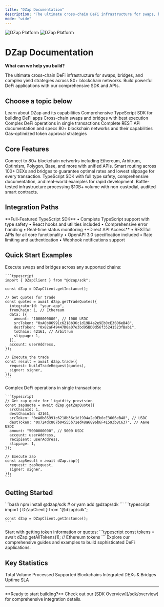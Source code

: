 ```yaml
---
title: "DZap Documentation"
description: "The ultimate cross-chain DeFi infrastructure for swaps, bridges, and complex yield strategies"
mode: "wide"
---
```


<img
  className="block dark:hidden"
  src="/images/hero-light.png"
  alt="DZap Platform"
/>
<img
  className="hidden dark:block"
  src="/images/hero-dark.png"
  alt="DZap Platform"
/>

# DZap Documentation

**What can we help you build?**

The ultimate cross-chain DeFi infrastructure for swaps, bridges, and complex yield strategies across 80+ blockchain networks. Build powerful DeFi applications with our comprehensive SDK and APIs.

## Choose a topic below

<CardGroup cols={2}>
  <Card title="About" icon="book-open" href="/sdk/overview">
    Learn about DZap and its capabilities
  </Card>
  <Card title="SDK" icon="code" href="/sdk/installation">
    Comprehensive TypeScript SDK for building DeFi apps
  </Card>
</CardGroup>

<CardGroup cols={2}>
  <Card
    title="Trade"
    icon="arrow-right-arrow-left"
    href="/sdk/trade/request-quotes"
  >
    Cross-chain swaps and bridges with best execution
  </Card>
  <Card title="Zap" icon="bolt" href="/sdk/zap/get-quotes">
    Complex DeFi operations in single transactions
  </Card>
</CardGroup>

<CardGroup cols={3}>
  <Card title="API Reference" icon="webhook" href="/api-reference/introduction">
    Complete REST API documentation and specs
  </Card>
  <Card
    title="Supported Chains"
    icon="globe"
    href="/sdk/chains/supported-chains"
  >
    80+ blockchain networks and their capabilities
  </Card>
  <Card
    title="Approval Mechanisms"
    icon="shield-check"
    href="/sdk/approval-mechanisms"
  >
    Gas-optimized token approval strategies
  </Card>
</CardGroup>

## Core Features

<CardGroup cols={2}>
  <Card title="🌐 Multi-Chain Infrastructure" icon="globe">
    Connect to 80+ blockchain networks including Ethereum, Arbitrum, Optimism,
    Polygon, Base, and more with unified APIs.
  </Card>
  <Card title="⚡ Best Execution Engine" icon="zap">
    Smart routing across 100+ DEXs and bridges to guarantee optimal rates and
    lowest slippage for every transaction.
  </Card>
  <Card title="🔧 Developer Experience" icon="code">
    TypeScript SDK with full type safety, comprehensive documentation, and
    real-world examples for rapid development.
  </Card>
  <Card title="🛡️ Enterprise Security" icon="shield">
    Battle-tested infrastructure processing $10B+ volume with non-custodial,
    audited smart contracts.
  </Card>
</CardGroup>

## Integration Paths

<CardGroup cols={2}>
  <Card title="SDK Integration" icon="cube" href="/sdk/installation">
    **Full-Featured TypeScript SDK** • Complete TypeScript support with type
    safety • React hooks and utilities included • Comprehensive error handling •
    Real-time status monitoring
  </Card>
  <Card title="REST API" icon="api" href="/api-reference/introduction">
    **Direct API Access** • RESTful APIs for all core functionality • OpenAPI
    3.0 specification included • Rate limiting and authentication • Webhook
    notifications support
  </Card>
</CardGroup>

## Quick Start Examples

<Tabs>
  <Tab title="Trade">
    Execute swaps and bridges across any supported chains:
    
    ```typescript
    import { DZapClient } from "@dzap/sdk";

    const dZap = DZapClient.getInstance();

    // Get quotes for trade
    const quotes = await dZap.getTradeQuotes({
      integratorId: "your-app",
      fromChain: 1, // Ethereum
      data: [{
        amount: "1000000000", // 1000 USDC
        srcToken: "0xA0b86991c6218b36c1d19D4a2e9Eb0cE3606eB48",
        destToken: "0x82aF49447D8a07e3bd95BD0d56f35241523fBab1",
        toChain: 42161, // Arbitrum
        slippage: 1,
      }],
      account: userAddress,
    });

    // Execute the trade
    const result = await dZap.trade({
      request: buildTradeRequest(quotes),
      signer: signer,
    });
    ```

  </Tab>
  
  <Tab title="Zapping">
    Complex DeFi operations in single transactions:
    
    ```typescript
    // Get zap quote for liquidity provision
    const zapQuote = await dZap.getZapQuote({
      srcChainId: 1,
      destChainId: 42161,
      srcToken: "0xA0b86991c6218b36c1d19D4a2e9Eb0cE3606eB48", // USDC
      destToken: "0x724dc807b04555b71ed48a6896b6F41593b8C637", // Aave USDC
      amount: "5000000000", // 5000 USDC
      account: userAddress,
      recipient: userAddress,
      slippage: 1,
    });

    // Execute zap
    const zapResult = await dZap.zap({
      request: zapRequest,
      signer: signer,
    });
    ```

  </Tab>
</Tabs>

## Getting Started

<Steps>
  <Step title="Install the SDK">
    ```bash
    npm install @dzap/sdk
    # or
    yarn add @dzap/sdk
    ```
  </Step>

  <Step title="Initialize DZap Client">
    ```typescript
    import { DZapClient } from "@dzap/sdk";
    
    const dZap = DZapClient.getInstance();
    ```
  </Step>

  <Step title="Execute Your First Operation">
    Start with getting token information or quotes:
    ```typescript
    const tokens = await dZap.getAllTokens(1); // Ethereum tokens
    ```
  </Step>

  <Step title="Build Your Application">
    Explore our comprehensive guides and examples to build sophisticated DeFi applications.
  </Step>
</Steps>

## Key Statistics

<CardGroup cols={4}>
  <Card title="$10B+" icon="dollar-sign">
    Total Volume Processed
  </Card>
  <Card title="80+" icon="globe">
    Supported Blockchains
  </Card>
  <Card title="100+" icon="chart-network">
    Integrated DEXs & Bridges
  </Card>
  <Card title="99.9%" icon="shield-check">
    Uptime SLA
  </Card>
</CardGroup>

---

<Note>
  **Ready to start building?** Check out our [SDK Overview](/sdk/overview)
  for comprehensive integration details.
</Note>
